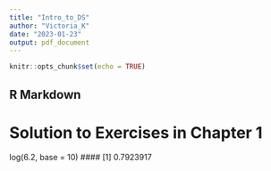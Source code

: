 ```yaml
---
title: "Intro_to_DS"
author: "Victoria_K"
date: "2023-01-23"
output: pdf_document
---
```


```r
knitr::opts_chunk$set(echo = TRUE)
```

## R Markdown
# Solution to Exercises in Chapter 1
log(6.2, base = 10)
#### [1] 0.7923917

